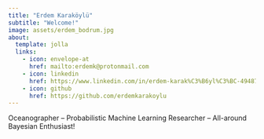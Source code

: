 ```yaml
---
title: "Erdem Karaköylü"
subtitle: "Welcome!"
image: assets/erdem_bodrum.jpg
about:
  template: jolla
  links:
    - icon: envelope-at
      href: mailto:erdemk@protonmail.com
    - icon: linkedin
      href: https://www.linkedin.com/in/erdem-karak%C3%B6yl%C3%BC-49487455/
    - icon: github
      href: https://github.com/erdemkarakoylu
---
```


Oceanographer -- Probabilistic Machine Learning Researcher -- All-around Bayesian Enthusiast!
